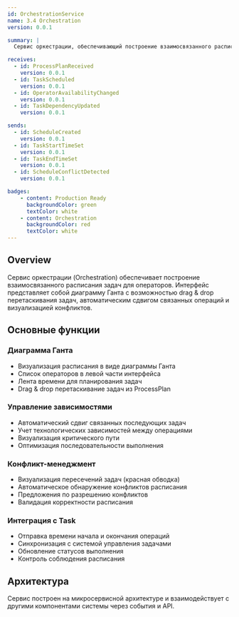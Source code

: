 ```yaml
---
id: OrchestrationService
name: 3.4 Orchestration
version: 0.0.1

summary: |
  Сервис оркестрации, обеспечивающий построение взаимосвязанного расписания задач для операторов с использованием диаграммы Ганта

receives:
  - id: ProcessPlanReceived
    version: 0.0.1
  - id: TaskScheduled
    version: 0.0.1
  - id: OperatorAvailabilityChanged
    version: 0.0.1
  - id: TaskDependencyUpdated
    version: 0.0.1

sends:
  - id: ScheduleCreated
    version: 0.0.1
  - id: TaskStartTimeSet
    version: 0.0.1
  - id: TaskEndTimeSet
    version: 0.0.1
  - id: ScheduleConflictDetected
    version: 0.0.1

badges:
    - content: Production Ready
      backgroundColor: green
      textColor: white
    - content: Orchestration
      backgroundColor: red
      textColor: white
---
```


## Overview

Сервис оркестрации (Orchestration) обеспечивает построение взаимосвязанного расписания задач для операторов. Интерфейс представляет собой диаграмму Ганта с возможностью drag & drop перетаскивания задач, автоматическим сдвигом связанных операций и визуализацией конфликтов.

<NodeGraph />

## Основные функции

### Диаграмма Ганта
- Визуализация расписания в виде диаграммы Ганта
- Список операторов в левой части интерфейса
- Лента времени для планирования задач
- Drag & drop перетаскивание задач из ProcessPlan

### Управление зависимостями
- Автоматический сдвиг связанных последующих задач
- Учет технологических зависимостей между операциями
- Визуализация критического пути
- Оптимизация последовательности выполнения

### Конфликт-менеджмент
- Визуализация пересечений задач (красная обводка)
- Автоматическое обнаружение конфликтов расписания
- Предложения по разрешению конфликтов
- Валидация корректности расписания

### Интеграция с Task
- Отправка времени начала и окончания операций
- Синхронизация с системой управления задачами
- Обновление статусов выполнения
- Контроль соблюдения расписания

## Архитектура

Сервис построен на микросервисной архитектуре и взаимодействует с другими компонентами системы через события и API.

<EntityMap id="OrchestrationService" />
